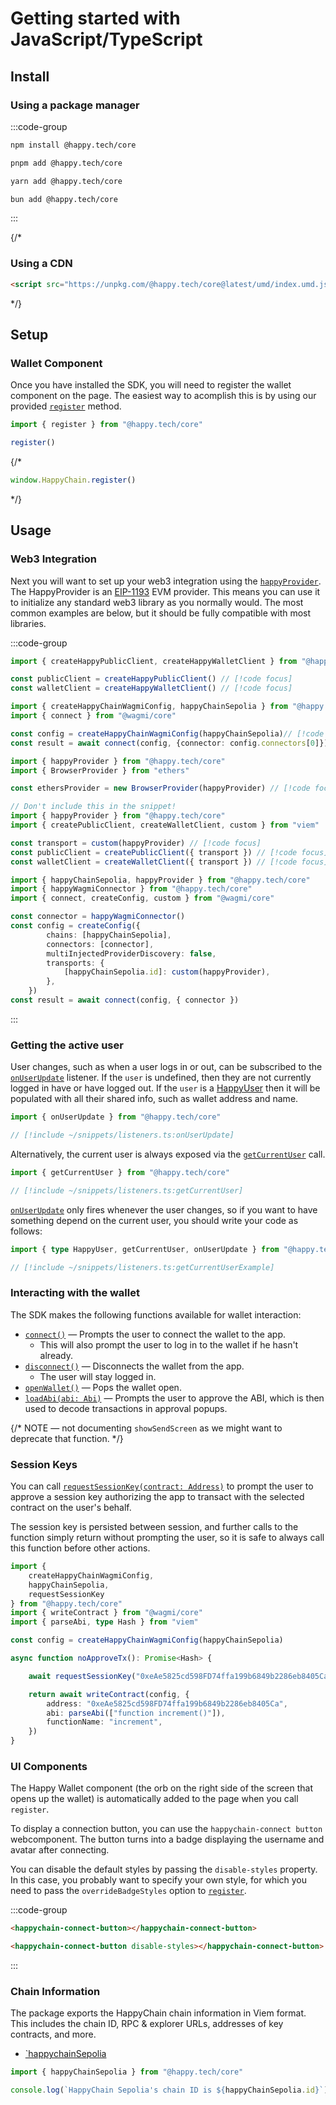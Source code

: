 # Getting started with JavaScript/TypeScript

## Install

### Using a package manager

:::code-group

```bash [npm]
npm install @happy.tech/core
```

```bash [pnpm]
pnpm add @happy.tech/core
```

```bash [yarn]
yarn add @happy.tech/core
```

```bash [bun]
bun add @happy.tech/core
```

:::

{/*
### Using a CDN

```html
<script src="https://unpkg.com/@happy.tech/core@latest/umd/index.umd.js"></script>
```
*/}

## Setup 

### Wallet Component

Once you have installed the SDK, you will need to register the wallet component on the page. 
The easiest way to acomplish this is by using our provided [`register`] method.

[`register`]: /sdk/js/api/functions/register

```ts twoslash
import { register } from "@happy.tech/core"

register()
```

{/*
```js [CDN]
window.HappyChain.register()
```
*/}

## Usage

### Web3 Integration

Next you will want to set up your web3 integration using the [`happyProvider`].
The HappyProvider is an [EIP-1193](https://eips.ethereum.org/EIPS/eip-1193) EVM provider. 
This means you can use it to initialize any standard web3 library as you normally would. 
The most common examples are below, but it should be fully compatible with most libraries.

[`happyProvider`]: /sdk/js/api/variables/happyProvider

:::code-group

```ts [Viem] twoslash
import { createHappyPublicClient, createHappyWalletClient } from "@happy.tech/core"

const publicClient = createHappyPublicClient() // [!code focus]
const walletClient = createHappyWalletClient() // [!code focus]
```

```ts [Wagmi] twoslash
import { createHappyChainWagmiConfig, happyChainSepolia } from "@happy.tech/core"
import { connect } from "@wagmi/core"

const config = createHappyChainWagmiConfig(happyChainSepolia)// [!code focus]
const result = await connect(config, {connector: config.connectors[0]}) // [!code focus]
```

```ts [Ethers] twoslash
import { happyProvider } from "@happy.tech/core"
import { BrowserProvider } from "ethers"

const ethersProvider = new BrowserProvider(happyProvider) // [!code focus]
```

```ts [Viem (custom)] twoslash
// Don't include this in the snippet!
import { happyProvider } from "@happy.tech/core"
import { createPublicClient, createWalletClient, custom } from "viem"

const transport = custom(happyProvider) // [!code focus]
const publicClient = createPublicClient({ transport }) // [!code focus]
const walletClient = createWalletClient({ transport }) // [!code focus]
 ```

```ts [Wagmi (custom)] twoslash
import { happyChainSepolia, happyProvider } from "@happy.tech/core"
import { happyWagmiConnector } from "@happy.tech/core"
import { connect, createConfig, custom } from "@wagmi/core"

const connector = happyWagmiConnector()
const config = createConfig({
        chains: [happyChainSepolia],
        connectors: [connector],
        multiInjectedProviderDiscovery: false,
        transports: {
            [happyChainSepolia.id]: custom(happyProvider),
        },
    })
const result = await connect(config, { connector })
```

:::

### Getting the active user

User changes, such as when a user logs in or out, can be subscribed to the [`onUserUpdate`] listener.
If the `user` is undefined, then they are not currently logged in have or have logged out. 
If the `user` is a [HappyUser](/sdk/js/api/type-aliases/HappyUser) then it will be populated with all their 
shared info, such as wallet address and name.

[`onUserUpdate`]: /sdk/js/api/functions/onUserUpdate

```ts twoslash
import { onUserUpdate } from "@happy.tech/core"

// [!include ~/snippets/listeners.ts:onUserUpdate]
```

Alternatively, the current user is always exposed via the [`getCurrentUser`] call.

[`getCurrentUser`]: /sdk/js/api/function/getCurrentUser

```ts twoslash
import { getCurrentUser } from "@happy.tech/core"

// [!include ~/snippets/listeners.ts:getCurrentUser]
```

[`onUserUpdate`] only fires whenever the user changes, so if you want to have something depend on the
current user, you should write your code as follows:

```ts twoslash
import { type HappyUser, getCurrentUser, onUserUpdate } from "@happy.tech/core"

// [!include ~/snippets/listeners.ts:getCurrentUserExample]
```

### Interacting with the wallet

The SDK makes the following functions available for wallet interaction:

- [`connect()`] — Prompts the user to connect the wallet to the app.
    - This will also prompt the user to log in to the wallet if he hasn't already.
- [`disconnect()`] — Disconnects the wallet from the app.
    - The user will stay logged in.
- [`openWallet()`] — Pops the wallet open.
- [`loadAbi(abi: Abi)`] — Prompts the user to approve the ABI, which is then used to decode
  transactions in approval popups.

[`connect()`]: /sdk/js/api/functions/connect
[`disconnect()`]: /sdk/js/api/functions/disconnect
[`openWallet()`]: /sdk/js/api/functions/openWallet
[`loadAbi(abi: Abi)`]: /sdk/js/api/functions/loadAbi

{/* NOTE — not documenting `showSendScreen` as we might want to deprecate that function. */}

### Session Keys

You can call [`requestSessionKey(contract: Address)`] to prompt the user to approve a session key
authorizing the app to transact with the selected contract on the user's behalf.

[`requestSessionKey(contract: Address)`]: /sdk/js/api/functions/requestSessionKey

The session key is persisted between session, and further calls to the function simply return without
prompting the user, so it is safe to always call this function before other actions.

```ts twoslash
import {
    createHappyChainWagmiConfig,
    happyChainSepolia,
    requestSessionKey
} from "@happy.tech/core"
import { writeContract } from "@wagmi/core"
import { parseAbi, type Hash } from "viem"

const config = createHappyChainWagmiConfig(happyChainSepolia)

async function noApproveTx(): Promise<Hash> {

    await requestSessionKey("0xeAe5825cd598FD74ffa199b6849b2286eb8405Ca")

    return await writeContract(config, {
        address: "0xeAe5825cd598FD74ffa199b6849b2286eb8405Ca",
        abi: parseAbi(["function increment()"]),
        functionName: "increment",
    })
}
```

### UI Components

The Happy Wallet component (the orb on the right side of the screen that opens up the wallet)
is automatically added to the page when you call `register`.

To display a connection button, you can use the `happychain-connect button` webcomponent.
The button turns into a badge displaying the username and avatar after connecting.

You can disable the default styles by passing the `disable-styles` property. In this case, you
probably want to specify your own style, for which you need to pass the `overrideBadgeStyles` option
to [`register`].

[`register`]: /sdk/js/api/functions/register

:::code-group

```html [Default Style] twoslash
<happychain-connect-button></happychain-connect-button>
```

```html [Custom Style] twolash
<happychain-connect-button disable-styles></happychain-connect-button>
```

:::

### Chain Information

The package exports the HappyChain chain information in Viem format. This includes the chain ID, RPC
& explorer URLs, addresses of key contracts, and more.

- [`happychainSepolia](/sdk/js/api/variables/happyChainSepolia)

```ts [twoslash]
import { happyChainSepolia } from "@happy.tech/core"

console.log(`HappyChain Sepolia's chain ID is ${happyChainSepolia.id}`)
```